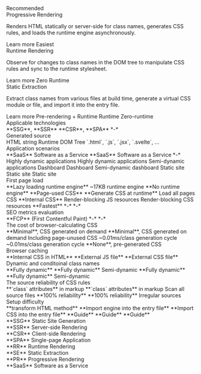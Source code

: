 <DocTable className="{text:14;white-space:pre-wrap;font:regular}_p overflow-x:auto {px:30;mx:-30}@<sm table-layout:fixed_table">
    <thead>
        <tr>
            <th className="w:calc(50vw-1.5rem) w:33.3%@sm">
                <DocBadge color="primary" size="sm" className="mb:15">Recommended</DocBadge>
                <div className="font:22@sm font:bold">Progressive Rendering</div>
                <p className="fg:neutral mt:8! hide@<sm">Renders HTML statically or server-side for class names, generates CSS rules, and loads the runtime engine asynchronously.</p>
                <LearnMore href="/docs/rendering-modes/progressive-rendering">Learn more</LearnMore>
            </th>
            <th className="w:calc(50vw-1.5rem) w:33.3%@sm">
                <DocBadge color="fade" size="sm" className="mb:15">Easiest</DocBadge>
                <div className="font:22@sm font:bold">Runtime Rendering</div>
                <p className="fg:neutral mt:8! hide@<sm">Observe for changes to class names in the DOM tree to manipulate CSS rules and sync to the runtime stylesheet.</p>
                <LearnMore href="/docs/rendering-modes/runtime-rendering">Learn more</LearnMore>
            </th>
            <th className="w:calc(50vw-1.5rem) w:33.3%@sm">
                <DocBadge color="fade" size="sm" className="mb:15 invisible">Zero Runtime</DocBadge>
                <div className="font:22@sm font:bold">Static Extraction</div>
                <p className="fg:neutral mt:8! hide@<sm">Extract class names from various files at build time, generate a virtual CSS module or file, and import it into the entry file.</p>
                <LearnMore href="/docs/rendering-modes/static-extraction">Learn more</LearnMore>
            </th>
        </tr>
    </thead>
    <tbody>
        <tr>
            <td>
                Pre-rendering + Runtime
            </td>
            <td>
                Runtime
            </td>
            <td>
                Zero-runtime
            </td>
        </tr>
    </tbody>
    <thead>
        <tr>
            <th colSpan={3} className="pt:30">
                <div className="text:18">Applicable technologies</div>
            </th>
        </tr>
    </thead>
    <tbody>
        <tr>
            <td>
                <InlineGood />**SSG**, **SSR**
            </td>
            <td rowSpan={2}>
                <InlineGood />**CSR**, **SPA**
            </td>
            <td>
                *-*
            </td>
        </tr>
    </tbody>
    <thead>
        <tr>
            <th colSpan={3} className="pt:30">
                <div className="text:18">Generated source</div>
            </th>
        </tr>
    </thead>
    <tbody>
        <tr>
            <td>
                <InlineGood />HTML string
            </td>
            <td>
                <InlineGood />Runtime DOM Tree
            </td>
            <td>
                `.html`, `.js`, `.jsx`, `.svelte`, ...
            </td>
        </tr>
    </tbody>
    <thead>
        <tr>
            <th colSpan={3} className="pt:30">
                <div className="text:18">Application scenarios</div>
            </th>
        </tr>
    </thead>
    <tbody>
        <tr>
            <td>
                <InlineGood />**SaaS** Software as a Service
            </td>
            <td>
                **SaaS** Software as a Service
            </td>
            <td>
                *-*
            </td>
        </tr>
        <tr>
            <td>
                <InlineGood />Highly dynamic applications
            </td>
            <td>
                <InlineGood />Highly dynamic applications
            </td>
            <td>
                <InlineWarn />Semi-dynamic applications
            </td>
        </tr>
        <tr>
            <td>
                <InlineGood />Dashboard
            </td>
            <td>
                <InlineGood />Dashboard
            </td>
            <td>
                <InlineWarn />Semi-dynamic dashboard
            </td>
        </tr>
        <tr>
            <td>
                <InlineGood />Static site
            </td>
            <td>
                Static site
            </td>
            <td>
                <InlineGood />Static site
            </td>
        </tr>
    </tbody>
    <thead>
        <tr>
            <th colSpan={3} className="pt:30">
                <div className="text:18">First page load</div>
            </th>
        </tr>
    </thead>
    <tbody>
        <tr>
            <td>
                <InlineGood />**Lazy loading runtime engine**
            </td>
            <td>
                ~17KB runtime engine
            </td>
            <td>
                <InlineGood />**No runtime engine**
            </td>
        </tr>
        <tr>
            <td>
                <InlineGood />**Page-used CSS**
            </td>
            <td>
                <InlineGood />**Generate CSS at runtime**
            </td>
            <td>
                <InlineWarn />Load all pages CSS
            </td>
        </tr>
        <tr>
            <td>
                <InlineGood />**Internal CSS**
            </td>
            <td>
                <InlineWarn />Render-blocking JS resources
            </td>
            <td>
                <InlineWarn />Render-blocking CSS resources
            </td>
        </tr>
        <tr>
            <td>
                <InlineGood />**Fastest**
            </td>
            <td>
                *-*
            </td>
            <td>
                *-*
            </td>
        </tr>
    </tbody>
    <thead>
        <tr>
            <th colSpan={3} className="pt:30">
                <div className="text:18">SEO metrics evaluation</div>
            </th>
        </tr>
    </thead>
    <tbody>
        <tr>
            <td>
                <InlineGood />**FCP** (First Contentful Paint)
            </td>
            <td>
                *-*
            </td>
            <td>
                *-*
            </td>
        </tr>
    </tbody>
    <thead>
        <tr>
            <th colSpan={3} className="pt:30">
                <div className="text:18">The cost of browser-calculating CSS</div>
            </th>
        </tr>
    </thead>
    <tbody>
        <tr>
            <td>
                <InlineGood />**Minimal**, CSS generated on demand
            </td>
            <td>
                <InlineGood />**Minimal**, CSS generated on demand
            </td>
            <td>
                <InlineWarn />Including page-unused CSS
            </td>
        </tr>
    </tbody>
    <tbody>
        <tr>
            <td>
                ~0.01ms/class generation cycle
            </td>
            <td>
                ~0.01ms/class generation cycle
            </td>
            <td>
                <InlineGood />**None**, pre-generated CSS
            </td>
        </tr>
    </tbody>
    <thead>
        <tr>
            <th colSpan={3} className="pt:30">
                <div className="text:18">Browser caching</div>
            </th>
        </tr>
    </thead>
    <tbody>
        <tr>
            <td>
                <InlineGood />**Internal CSS in HTML**
            </td>
            <td>
                <InlineGood />**External JS file**
            </td>
            <td>
                <InlineGood />**External CSS file**
            </td>
        </tr>
    </tbody>
    <thead>
        <tr>
            <th colSpan={3} className="pt:30">
                <div className="text:18">Dynamic and conditoinal class names</div>
            </th>
        </tr>
    </thead>
    <tbody>
        <tr>
            <td>
                <InlineGood />**Fully dynamic**
            </td>
            <td>
                <InlineGood />**Fully dynamic**
            </td>
            <td>
                <InlineWarn />Semi-dynamic
            </td>
        </tr>
        <tr>
            <td>
                <InlineGood />**Fully dynamic**
            </td>
            <td>
                <InlineGood />**Fully dynamic**
            </td>
            <td>
                <InlineWarn />Semi-dynamic
            </td>
        </tr>
    </tbody>
    <thead>
        <tr>
            <th colSpan={3} className="pt:30">
                <div className="text:18">The source reliability of CSS rules</div>
            </th>
        </tr>
    </thead>
    <tbody>
        <tr>
            <td>
                <InlineGood />**`class` attributes** in markup
            </td>
            <td>
                <InlineGood />**`class` attributes** in markup
            </td>
            <td>
                <InlineWarn />Scan all source files
            </td>
        </tr>
        <tr>
            <td>
                <InlineGood />**100% reliability**
            </td>
            <td>
                <InlineGood />**100% reliability**
            </td>
            <td>
                <InlineWarn />Irregular sources
            </td>
        </tr>
    </tbody>
    <thead>
        <tr>
            <th colSpan={3} className="pt:30">
                <div className="text:18">Setup difficulty</div>
            </th>
        </tr>
    </thead>
    <tbody>
        <tr>
            <td>
                <InlineGood />**transform HTML method**
            </td>
            <td>
                <InlineGood />**Import engine into the entry file**
            </td>
            <td>
                <InlineGood />**Import CSS into the entry file**
            </td>
        </tr>
        <tr>
            <td>
                <InlineGood />**Guide**
            </td>
            <td>
                <InlineGood />**Guide**
            </td>
            <td>
                <InlineGood />**Guide**
            </td>
        </tr>
    </tbody>
</DocTable>

<div className='mt:40 flex flex:wrap gap:10|20 text:12'>
    <div className='flex:0|0|auto'>**SSG** Static Site Generation</div>
    <div className='flex:0|0|auto'>**SSR** Server-side Rendering</div>
    <div className='flex:0|0|auto'>**CSR** Client-side Rendering</div>
    <div className='flex:0|0|auto'>**SPA** Single-page Application</div>
    <div className='flex:0|0|auto'>**RR** Runtime Rendering</div>
    <div className='flex:0|0|auto'>**SE** Static Extraction</div>
    <div className='flex:0|0|auto'>**PR** Progressive Rendering</div>
    <div className='flex:0|0|auto'>**SaaS** Software as a Service</div>
</div>
